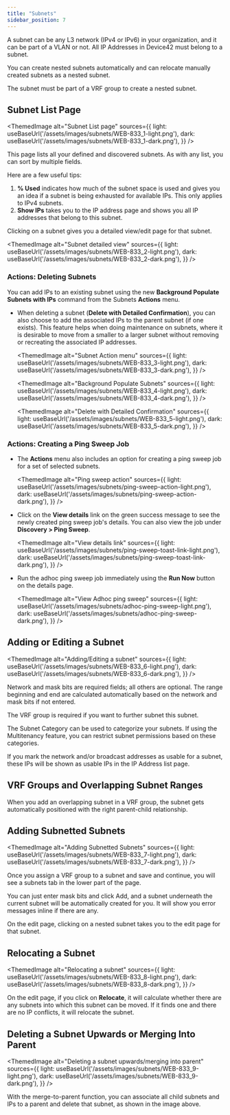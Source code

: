 ```yaml
---
title: "Subnets"
sidebar_position: 7
---
```



A subnet can be any L3 network (IPv4 or IPv6) in your organization, and it can be part of a VLAN or not. All IP Addresses in Device42 must belong to a subnet.

You can create nested subnets automatically and can relocate manually created subnets as a nested subnet.

The subnet must be part of a VRF group to create a nested subnet.

## Subnet List Page

<ThemedImage
  alt="Subnet List page"
  sources={{
    light: useBaseUrl('/assets/images/subnets/WEB-833_1-light.png'),
    dark: useBaseUrl('/assets/images/subnets/WEB-833_1-dark.png'),
  }}
/>

This page lists all your defined and discovered subnets. As with any list, you can sort by multiple fields.

Here are a few useful tips:

1. **% Used** indicates how much of the subnet space is used and gives you an idea if a subnet is being exhausted for available IPs. This only applies to IPv4 subnets.
2. **Show IPs** takes you to the IP address page and shows you all IP addresses that belong to this subnet.

Clicking on a subnet gives you a detailed view/edit page for that subnet.

<ThemedImage
  alt="Subnet detailed view"
  sources={{
    light: useBaseUrl('/assets/images/subnets/WEB-833_2-light.png'),
    dark: useBaseUrl('/assets/images/subnets/WEB-833_2-dark.png'),
  }}
/>

### Actions: Deleting Subnets

You can add IPs to an existing subnet using the new **Background Populate Subnets with IPs** command from the Subnets **Actions** menu. 

- When deleting a subnet (**Delete with Detailed Confirmation**), you can also choose to add the associated IPs to the parent subnet (if one exists). This feature helps when doing maintenance on subnets, where it is desirable to move from a smaller to a larger subnet without removing or recreating the associated IP addresses.

  <ThemedImage
    alt="Subnet Action menu"
    sources={{
      light: useBaseUrl('/assets/images/subnets/WEB-833_3-light.png'),
      dark: useBaseUrl('/assets/images/subnets/WEB-833_3-dark.png'),
    }}
  />
 

  <ThemedImage
    alt="Background Populate Subnets"
    sources={{
      light: useBaseUrl('/assets/images/subnets/WEB-833_4-light.png'),
      dark: useBaseUrl('/assets/images/subnets/WEB-833_4-dark.png'),
    }}
  />


  <ThemedImage
    alt="Delete with Detailed Confirmation"
    sources={{
      light: useBaseUrl('/assets/images/subnets/WEB-833_5-light.png'),
      dark: useBaseUrl('/assets/images/subnets/WEB-833_5-dark.png'),
    }}
  />

### Actions: Creating a Ping Sweep Job

- The **Actions** menu also includes an option for creating a ping sweep job for a set of selected subnets.

  <ThemedImage
    alt="Ping sweep action"
    sources={{
      light: useBaseUrl('/assets/images/subnets/ping-sweep-action-light.png'),
      dark: useBaseUrl('/assets/images/subnets/ping-sweep-action-dark.png'),
    }}
  />

- Click on the **View details** link on the green success message to see the newly created ping sweep job's details. You can also view the job under **Discovery > Ping Sweep**.

  <ThemedImage
    alt="View details link"
    sources={{
      light: useBaseUrl('/assets/images/subnets/ping-sweep-toast-link-light.png'),
      dark: useBaseUrl('/assets/images/subnets/ping-sweep-toast-link-dark.png'),
    }}
  />

- Run the adhoc ping sweep job immediately using the **Run Now** button on the details page. 

  <ThemedImage
    alt="View Adhoc ping sweep"
    sources={{
      light: useBaseUrl('/assets/images/subnets/adhoc-ping-sweep-light.png'),
      dark: useBaseUrl('/assets/images/subnets/adhoc-ping-sweep-dark.png'),
    }}
  />

## Adding or Editing a Subnet

<ThemedImage
  alt="Adding/Editing a subnet"
  sources={{
    light: useBaseUrl('/assets/images/subnets/WEB-833_6-light.png'),
    dark: useBaseUrl('/assets/images/subnets/WEB-833_6-dark.png'),
  }}
/>

Network and mask bits are required fields; all others are optional. The range beginning and end are calculated automatically based on the network and mask bits if not entered.

The VRF group is required if you want to further subnet this subnet.

The Subnet Category can be used to categorize your subnets. If using the Multitenancy feature, you can restrict subnet permissions based on these categories.

If you mark the network and/or broadcast addresses as usable for a subnet, these IPs will be shown as usable IPs in the IP Address list page.

## VRF Groups and Overlapping Subnet Ranges

When you add an overlapping subnet in a VRF group, the subnet gets automatically positioned with the right parent-child relationship.

## Adding Subnetted Subnets

<ThemedImage
  alt="Adding Subnetted Subnets"
  sources={{
    light: useBaseUrl('/assets/images/subnets/WEB-833_7-light.png'),
    dark: useBaseUrl('/assets/images/subnets/WEB-833_7-dark.png'),
  }}
/>

Once you assign a VRF group to a subnet and save and continue, you will see a subnets tab in the lower part of the page.

You can just enter mask bits and click Add, and a subnet underneath the current subnet will be automatically created for you. It will show you error messages inline if there are any.

On the edit page, clicking on a nested subnet takes you to the edit page for that subnet.

## Relocating a Subnet

<ThemedImage
  alt="Relocating a subnet"
  sources={{
    light: useBaseUrl('/assets/images/subnets/WEB-833_8-light.png'),
    dark: useBaseUrl('/assets/images/subnets/WEB-833_8-dark.png'),
  }}
/>

On the edit page, if you click on **Relocate**, it will calculate whether there are any subnets into which this subnet can be moved. If it finds one and there are no IP conflicts, it will relocate the subnet.

## Deleting a Subnet Upwards or Merging Into Parent

<ThemedImage
  alt="Deleting a subnet upwards/merging into parent"
  sources={{
    light: useBaseUrl('/assets/images/subnets/WEB-833_9-light.png'),
    dark: useBaseUrl('/assets/images/subnets/WEB-833_9-dark.png'),
  }}
/>

With the merge-to-parent function, you can associate all child subnets and IPs to a parent and delete that subnet, as shown in the image above.
